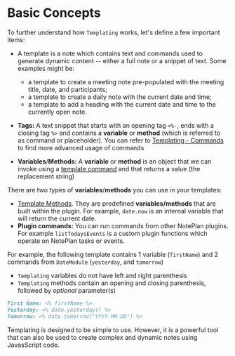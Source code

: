 

# Basic Concepts

To further understand how `Templating` works, let's define a few important items:

- A template is a note which contains text and commands used to generate dynamic content -- either a full note or a snippet of text. Some examples might be: 
  - a template to create a meeting note pre-populated with the meeting title, date, and participants; 
  - a template to create a daily note with the current date and time; 
  - a template to add a heading with the current date and time to the currently open note.

- **Tags:** A text snippet that starts with an opening tag `<%-`, ends with a closing tag `%>` and contains a **variable** or **method** (which is referred to as command or placeholder). You can refer to [Templating - Commands](/docs/templating-commands/overview) to find more advanced usage of commands
- **Variables**/**Methods:** A **variable** or **method** is an object that we can invoke using a [template command](/docs/templating-commands/overview) and that returns a value (the replacement string)

There are two types of **variables**/**methods** you can use in your templates:

- [Template Methods](/templating/templating-modules). They are predefined **variables/methods** that are built within the plugin. For example, `date.now` is an internal variable that will return the current date.
- **Plugin commands:** You can run commands from other NotePlan plugins. For example `listTodaysEvents` is a custom plugin functions which operate on NotePlan tasks or events.

For example, the following template contains 1 variable (`firstName`) and 2 commands from `DateModule` (`yesterday`, and `tomorrow`)

- `Templating` variables do not have left and right parenthesis
- `Templating` methods contain an opening and closing parenthesis, followed by _optional_ parameter(s)

```markdown
First Name: <% firstName %>
Yesterday: <% date.yesterday() %>
Tomorrow: <% date.tomorrow("YYYY-MM-DD") %>
```

<Callout type="info">
Templating is designed to be simple to use. However, it is a powerful tool that can also be used to create complex and dynamic notes using JavasScript code.
</Callout>